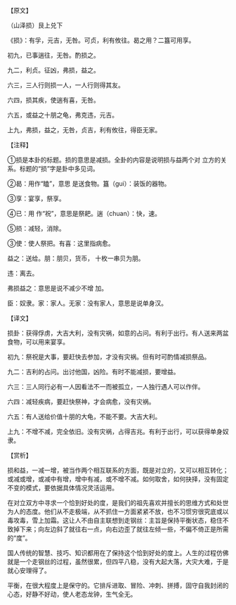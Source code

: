

【原文】

（山泽损）艮上兑下

《损》：有孚，元吉，无咎。可贞，利有攸往。曷之用？二簋可用享。

初九，已事遄往，无咎。酌损之。

九二，利贞。征凶，弗损，益之。

六三，三人行则损一人，一人行则得其友。

六四，损其疾，使遄有喜，无咎。

六五，或益之十朋之龟，弗克违，元吉。

上九，弗损，益之，无咎，贞吉，利有攸往，得臣无家。

【注释】

①损是本卦的标题。损的意思是减损。全卦的内容是说明损与益两个对 立方的关系。标题的“损”字是卦中多见词。

②曷：用作“瞌”，意思 是送食物。簋（gui）：装饭的器物。

③享：宴享，祭享。

④已：用 作“祝”，意思是祭耙。遄（chuan）：快，速。

⑤损：减轻，消除。

③使：使人祭把。有喜：这里指病愈。

益之：送给。朋：朋贝，货币， 十枚一串贝为朋。

违：离去。

弗损益之：意思是说不减少不增 加。

臣：奴隶。家：家人。无家：没有家人，意思是说单身汉。

【译文】

损卦：获得俘虏，大吉大利，没有灾祸，如意的占问。有利于出行。有人送来两盆食物，可以用来宴享。

初九：祭祝是大事，要赶快去参加，才没有灾祸。但有时可酌情减损祭品。

九二：吉利的占问。出讨他国，凶险。有时不能减损，要增益。

六三：三人同行必有一人因看法不一而被孤立，一人独行遇人可以作伴。

六四：减轻疾病，要赶快祭神，才会病愈，没有灾祸。

六五：有人送给价值十朋的大龟，不能不要。大吉大利。

上九：不增不减，完全依旧。没有灾祸，占得吉兆。有利于出行，可以获得单身奴隶。

【赏析】

损和益，一减一增，被当作两个相互联系的方面，既是对立的，又可以相互转化；或减或增，或减中有增，增中有减，或不增不减。如何取舍，如何抉择，没有固定不变的模式，要依据具体情况灵活运用。

在对立双方中寻求一个恰到好处的度，是我们的祖先喜欢并擅长的思维方式和处世为人的态度。他们从不走极端，从不抓住一方面紧紧不放，也不习惯穷很究底或以毒攻毒，雪上加霜。这让人不由自主联想到走钢丝：主旨是保持平衡状态，稳住不致掉下来；向左边斜了就往右一点，向右边歪了就往左倾一些，不偏不倚正是所需的“度”。

国人传统的智慧、技巧、知识都用在了保持这个恰到好处的度上。人生的过程仿佛就是一个走钢丝的过程，虽然很累，但四平八稳，没有大起大落，大灾大难，于是就心安理得了。

平衡，在很大程度上是保守的。它排斥进取、冒险、冲刺、拼搏，固守自我封闭的心态，好静不好动，使人老态龙钟，生气全无。

